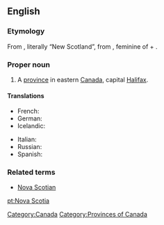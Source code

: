 ==English==
{{wikipedia}}
===Etymology===
From {{L.}}, literally “New Scotland”, from {{term|nova|lang=la}}, feminine of {{term|novus||new|lang=la}} + {{term|Scotia||Scotland|lang=la}}.

===Proper noun===
{{en-proper noun|sg=[[Nova]] [[Scotia]]}}

# A [[province]] in eastern [[Canada]], capital [[Halifax]].

====Translations====
{{top}}
*French: {{t|fr|Nouvelle-Écosse|f}}
*German: {{t|de|Neuschottland|n}}
*Icelandic: {{t|is|Nýja-Skotland|n}}
{{mid}}
*Italian: {{t|it|Nuova Scozia|f}}
*Russian: {{t|ru|Новая Шотландия|f|tr=Nóvaja Šotlándija}}
*Spanish: {{t|es|Nueva Escocia|f}}
{{bottom}}

===Related terms===
*[[Nova Scotian]]

[[Category:Canada]]
[[Category:Provinces of Canada]]

[[pt:Nova Scotia]]